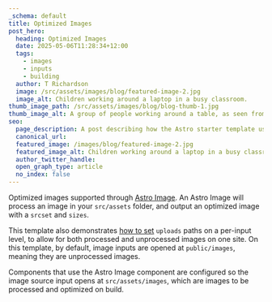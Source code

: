 ```yaml
---
_schema: default
title: Optimized Images
post_hero:
  heading: Optimized Images
  date: 2025-05-06T11:28:34+12:00
  tags:
    - images
    - inputs
    - building
  author: T Richardson
  image: /src/assets/images/blog/featured-image-2.jpg
  image_alt: Children working around a laptop in a busy classroom.
thumb_image_path: /src/assets/images/blog/blog-thumb-1.jpg
thumb_image_alt: A group of people working around a table, as seen from above
seo:
  page_description: A post describing how the Astro starter template uses optimized images.
  canonical_url:
  featured_image: /images/blog/featured-image-2.jpg
  featured_image_alt: Children working around a laptop in a busy classroom.
  author_twitter_handle:
  open_graph_type: article
  no_index: false
---
```

Optimized images supported through [Astro Image](https://docs.astro.build/en/guides/images/#image--astroassets). An Astro Image will process an image in your `src/assets` folder, and output an optimized image with a `srcset` and `sizes`.

This template also demonstrates [how to set](https://cloudcannon.com/documentation/articles/adjusting-the-uploads-path/) `uploads` paths on a per-input level, to allow for both processed and unprocessed images on one site. On this template, by default, image inputs are opened at `public/images`, meaning they are unprocessed images.

Components that use the Astro Image component are configured so the image source input opens at `src/assets/images`, which are images to be processed and optimized on build.